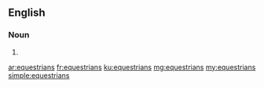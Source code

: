 ==English==

===Noun===
{{head|en|plural}}

# {{plural of|equestrian|lang=en}}

[[ar:equestrians]]
[[fr:equestrians]]
[[ku:equestrians]]
[[mg:equestrians]]
[[my:equestrians]]
[[simple:equestrians]]